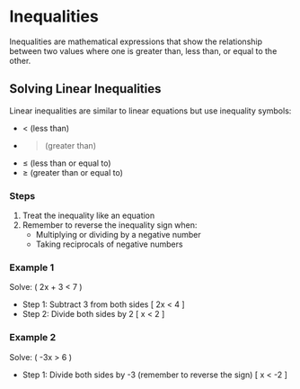 
# Inequalities

Inequalities are mathematical expressions that show the relationship between two values where one is greater than, less than, or equal to the other.

## Solving Linear Inequalities

Linear inequalities are similar to linear equations but use inequality symbols:
- < (less than)
- > (greater than)
- ≤ (less than or equal to)
- ≥ (greater than or equal to)

### Steps
1. Treat the inequality like an equation
2. Remember to reverse the inequality sign when:
   - Multiplying or dividing by a negative number
   - Taking reciprocals of negative numbers

### Example 1
Solve: \( 2x + 3 < 7 \)

* Step 1: Subtract 3 from both sides
  \[ 2x < 4 \]
* Step 2: Divide both sides by 2
  \[ x < 2 \]

### Example 2
Solve: \( -3x > 6 \)

* Step 1: Divide both sides by -3 (remember to reverse the sign)
  \[ x < -2 \]

